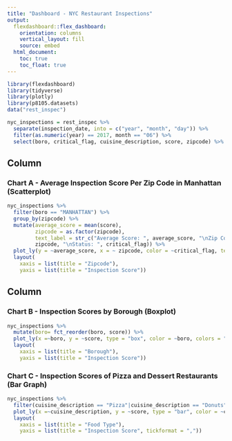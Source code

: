 ```yaml
---
title: "Dashboard - NYC Restaurant Inspections"
output: 
  flexdashboard::flex_dashboard:
    orientation: columns
    vertical_layout: fill
    source: embed
  html_document:
    toc: true
    toc_float: true
---
```


```r
library(flexdashboard)
library(tidyverse)
library(plotly)
library(p8105.datasets)
data("rest_inspec")
```

```r
nyc_inspections = rest_inspec %>%
  separate(inspection_date, into = c("year", "month", "day")) %>% 
  filter(as.numeric(year) == 2017, month == "06") %>% 
  select(boro, critical_flag, cuisine_description, score, zipcode) %>% drop_na()
```



Column {data-width=650}
-----------------------------------------------------------------------

### Chart A - Average Inspection Score Per Zip Code in Manhattan (Scatterplot)

```r
nyc_inspections %>% 
  filter(boro == "MANHATTAN") %>% 
  group_by(zipcode) %>% 
  mutate(average_score = mean(score),
         zipcode = as.factor(zipcode),
         text_label = str_c("Average Score: ", average_score, "\nZip Code: ",
         zipcode, "\nStatus: ", critical_flag)) %>% 
  plot_ly(y = ~average_score, x = ~ zipcode, color = ~critical_flag, text = ~text_label, type = "scatter", mode = "markers") %>% 
  layout(
    xaxis = list(title = "Zipcode"),
    yaxis = list(title = "Inspection Score")) 

```

Column {data-width=350}
-----------------------------------------------------------------------

### Chart B - Inspection Scores by Borough (Boxplot)

```r
nyc_inspections %>% 
  mutate(boro= fct_reorder(boro, score)) %>%
  plot_ly(x =~boro, y = ~score, type = "box", color = ~boro, colors = "viridis") %>% 
  layout(
    xaxis = list(title = "Borough"),
    yaxis = list(title = "Inspection Score")) 
```

### Chart C - Inspection Scores of Pizza and Dessert Restaurants (Bar Graph)

```r
nyc_inspections %>% 
  filter(cuisine_description == "Pizza"|cuisine_description == "Donuts"|cuisine_description == "Ice Cream, Gelato, Yogurt, Ices"|cuisine_description == "Bakery") %>% 
  plot_ly(x =~cuisine_description, y = ~score, type = "bar", color = ~cuisine_description, colors = "viridis",  width = 0.0000001) %>% 
  layout(
    xaxis = list(title = "Food Type"),
    yaxis = list(title = "Inspection Score", tickformat = ",")) 
```
